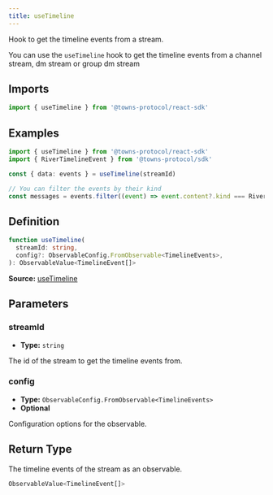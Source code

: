 ```yaml
---
title: useTimeline
---
```

Hook to get the timeline events from a stream.

You can use the `useTimeline` hook to get the timeline events from a channel stream, dm stream or group dm stream

## Imports

```ts
import { useTimeline } from '@towns-protocol/react-sdk'
```

## Examples

```ts
import { useTimeline } from '@towns-protocol/react-sdk'
import { RiverTimelineEvent } from '@towns-protocol/sdk'

const { data: events } = useTimeline(streamId)

// You can filter the events by their kind
const messages = events.filter((event) => event.content?.kind === RiverTimelineEvent.ChannelMessage)
```

## Definition

```ts
function useTimeline(
  streamId: string,
  config?: ObservableConfig.FromObservable<TimelineEvents>,
): ObservableValue<TimelineEvent[]>
```

**Source:** [useTimeline](https://github.com/towns-protocol/towns/blob/main/packages/react-sdk/src/useTimeline.ts)

## Parameters

### streamId

- **Type:** `string`

The id of the stream to get the timeline events from.

### config

- **Type:** `ObservableConfig.FromObservable<TimelineEvents>`
- **Optional**

Configuration options for the observable.

## Return Type

The timeline events of the stream as an observable.

```ts
ObservableValue<TimelineEvent[]>
```
